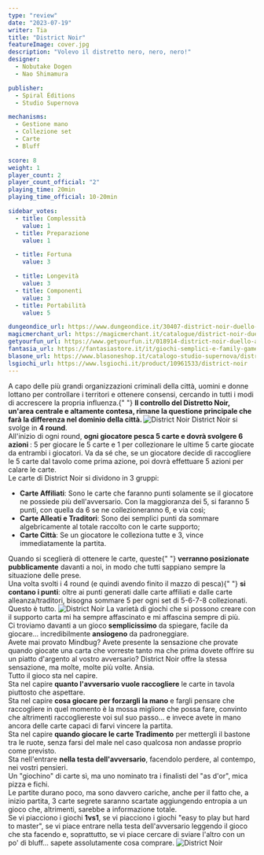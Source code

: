 ```yaml
---
type: "review"
date: "2023-07-19"
writer: Tia
title: "District Noir"
featureImage: cover.jpg
description: "Volevo il distretto nero, nero, nero!"
designer:
  - Nobutake Dogen
  - Nao Shimamura

publisher:
  - Spiral Éditions
  - Studio Supernova

mechanisms:
  - Gestione mano
  - Collezione set
  - Carte
  - Bluff

score: 8
weight: 1
player_count: 2
player_count_official: "2"
playing_time: 20min
playing_time_official: 10-20min

sidebar_votes:
  - title: Complessità
    value: 1
  - title: Preparazione
    value: 1

  - title: Fortuna
    value: 3

  - title: Longevità
    value: 3
  - title: Componenti
    value: 3
  - title: Portabilità
    value: 5

dungeondice_url: https://www.dungeondice.it/30407-district-noir-duello-all-ultima-carta.html
magicmerchant_url: https://magicmerchant.it/catalogue/district-noir-duello-allultima-carta-66459/
getyourfun_url: https://www.getyourfun.it/018914-district-noir-duello-all-ultima-carta-giochi-per-2-giocatori.html
fantasia_url: https://fantasiastore.it/it/giochi-semplici-e-family-games/21634-district-noir.html
blasone_url: https://www.blasoneshop.it/catalogo-studio-supernova/district-noir-duello-allultima-carta-91-3691
lsgiochi_url: https://www.lsgiochi.it/product/10961533/district-noir
---
```


<Setting>
  A capo delle più grandi organizzazioni criminali della città, uomini e donne
  lottano per controllare i territori e ottenere consensi, cercando in tutti i
  modi di accrescere la propria influenza.{" "}
  <strong>
    Il controllo del Distretto Noir, un'area centrale e altamente contesa,
    rimane la questione principale che farà la differenza nel dominio della
    città.
  </strong>
</Setting>

<img src="./game1.jpg" alt="District Noir" />

<Rules>
  District Noir si svolge in <strong>4 round</strong>. <br />
  All'inizio di ogni round, <strong>
    ogni giocatore pesca 5 carte e dovrà svolgere 6 azioni
  </strong>: 5 per giocare le 5 carte e 1 per collezionare le ultime 5 carte giocate
  da entrambi i giocatori. Va da sé che, se un giocatore decide di raccogliere le
  5 carte dal tavolo come prima azione, poi dovrà effettuare 5 azioni per calare
  le carte. <br />
  Le carte di District Noir si dividono in 3 gruppi: <br />
  <ul>
    <li>
      <strong>Carte Affiliati</strong>: Sono le carte che faranno punti
      solamente se il giocatore ne possiede più dell'avversario. Con la
      maggioranza dei 5, si faranno 5 punti, con quella da 6 se ne
      collezioneranno 6, e via così;
    </li>
    <li>
      <strong>Carte Alleati e Traditori</strong>: Sono dei semplici punti da
      sommare algebricamente al totale raccolto con le carte supporto;
    </li>
    <li>
      <strong>Carte Città</strong>: Se un giocatore le colleziona tutte e 3,
      vince immediatamente la partita.
    </li>
  </ul>
  Quando si sceglierà di ottenere le carte, queste{" "}
  <strong>verranno posizionate pubblicamente</strong> davanti a noi, in modo che
  tutti sappiano sempre la situazione delle prese.
  <br />
  Una volta svolti i 4 round (e quindi avendo finito il mazzo di pesca){" "}
  <strong>si contano i punti</strong>: oltre ai punti generati dalle carte
  affiliati e dalle carte alleanza/traditori, bisogna sommare 5 per ogni set di
  5-6-7-8 collezionati. <br />
  Questo è tutto.
</Rules>

<img src="./game2.jpg" alt="District Noir" />

<Feedback>
  La varietà di giochi che si possono creare con il supporto carta mi ha sempre
  affascinato e mi affascina sempre di più.
  <br />
  Ci troviamo davanti a un gioco <strong>semplicissimo</strong> da spiegare,
  facile da giocare… incredibilmente <strong>ansiogeno</strong> da
  padroneggiare. <br />
  Avete mai provato <Link to="/reviews/mindbug">Mindbug</Link>? Avete presente la
  sensazione che provate quando giocate una carta che vorreste tanto ma che prima
  dovete offrire su un piatto d'argento al vostro avversario? District Noir offre
  la stessa sensazione, ma molte, molte più volte. Ansia. <br />
  Tutto il gioco sta nel capire. <br />
  Sta nel capire <strong>quanto l'avversario vuole raccogliere</strong> le carte
  in tavola piuttosto che aspettare.
  <br />
  Sta nel capire <strong>cosa giocare per forzargli la mano</strong> e fargli pensare
  che raccogliere in quel momento è la mossa migliore che possa fare, convinto che
  altrimenti raccogliereste voi sul suo passo… e invece avete in mano ancora delle
  carte capaci di farvi vincere la partita.
  <br />
  Sta nel capire <strong>quando giocare le carte Tradimento</strong> per mettergli
  il bastone tra le ruote, senza farsi del male nel caso qualcosa non andasse proprio
  come previsto.
  <br />
  Sta nell'entrare <strong>nella testa dell'avversario</strong>, facendolo perdere,
  al contempo, nei vostri pensieri.
  <br />
  Un "giochino" di carte sì, ma uno nominato tra i finalisti del "as d'or", mica
  pizza e fichi.
  <br />
  Le partite durano poco, ma sono davvero cariche, anche per il fatto che, a inizio
  partita, 3 carte segrete saranno scartate aggiungendo entropia a un gioco che,
  altrimenti, sarebbe a informazione totale.
  <br />
  Se vi piacciono i giochi <strong>1vs1</strong>, se vi piacciono i giochi "easy
  to play but hard to master", se vi piace entrare nella testa dell'avversario leggendo
  il gioco che sta facendo e, soprattutto, se vi piace cercare di sviare l'altro
  con un po' di bluff… sapete assolutamente cosa comprare.
</Feedback>

<img src="./game3.jpg" alt="District Noir" />

